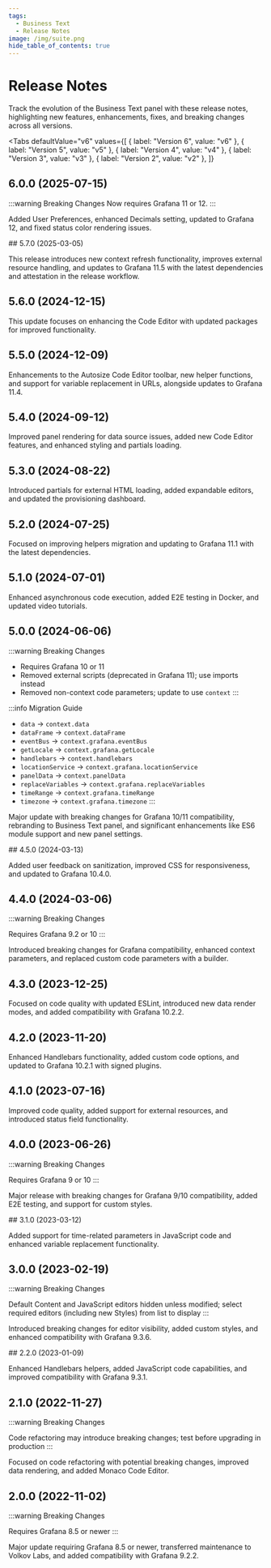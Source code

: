 ```yaml
---
tags:
  - Business Text
  - Release Notes
image: /img/suite.png
hide_table_of_contents: true
---
```



# Release Notes

Track the evolution of the Business Text panel with these release notes, highlighting new features, enhancements, fixes, and breaking changes across all versions.

<Tabs
  defaultValue="v6"
  values={[
    { label: "Version 6", value: "v6" },
    { label: "Version 5", value: "v5" },
    { label: "Version 4", value: "v4" },
    { label: "Version 3", value: "v3" },
    { label: "Version 2", value: "v2" },
  ]}
>
  <TabItem value="v6">

## 6.0.0 (2025-07-15)

:::warning Breaking Changes
Now requires Grafana 11 or 12.
:::

Added User Preferences, enhanced Decimals setting, updated to Grafana 12, and fixed status color rendering issues.

</TabItem>

  <TabItem value="v5">
## 5.7.0 (2025-03-05)

This release introduces new context refresh functionality, improves external resource handling, and updates to Grafana 11.5 with the latest dependencies and attestation in the release workflow.

## 5.6.0 (2024-12-15)

This update focuses on enhancing the Code Editor with updated packages for improved functionality.

## 5.5.0 (2024-12-09)

Enhancements to the Autosize Code Editor toolbar, new helper functions, and support for variable replacement in URLs, alongside updates to Grafana 11.4.

## 5.4.0 (2024-09-12)

Improved panel rendering for data source issues, added new Code Editor features, and enhanced styling and partials loading.

## 5.3.0 (2024-08-22)

Introduced partials for external HTML loading, added expandable editors, and updated the provisioning dashboard.

<BlogPost id="dynamictext-panel-5.3.0-20240826" />

## 5.2.0 (2024-07-25)

Focused on improving helpers migration and updating to Grafana 11.1 with the latest dependencies.

## 5.1.0 (2024-07-01)

Enhanced asynchronous code execution, added E2E testing in Docker, and updated video tutorials.

## 5.0.0 (2024-06-06)

:::warning Breaking Changes

- Requires Grafana 10 or 11
- Removed external scripts (deprecated in Grafana 11); use imports instead
- Removed non-context code parameters; update to use `context`
  :::

:::info Migration Guide

- `data` → `context.data`
- `dataFrame` → `context.dataFrame`
- `eventBus` → `context.grafana.eventBus`
- `getLocale` → `context.grafana.getLocale`
- `handlebars` → `context.handlebars`
- `locationService` → `context.grafana.locationService`
- `panelData` → `context.panelData`
- `replaceVariables` → `context.grafana.replaceVariables`
- `timeRange` → `context.grafana.timeRange`
- `timezone` → `context.grafana.timezone`
  :::

Major update with breaking changes for Grafana 10/11 compatibility, rebranding to Business Text panel, and significant enhancements like ES6 module support and new panel settings.

<BlogPost id="dynamictext-panel-5.0.0-20240619" />

  </TabItem>

  <TabItem value="v4">
## 4.5.0 (2024-03-13)

Added user feedback on sanitization, improved CSS for responsiveness, and updated to Grafana 10.4.0.

## 4.4.0 (2024-03-06)

:::warning Breaking Changes

Requires Grafana 9.2 or 10
:::

Introduced breaking changes for Grafana compatibility, enhanced context parameters, and replaced custom code parameters with a builder.

## 4.3.0 (2023-12-25)

Focused on code quality with updated ESLint, introduced new data render modes, and added compatibility with Grafana 10.2.2.

<BlogPost id="dynamictext-panel-4.3.0-20240108" />

## 4.2.0 (2023-11-20)

Enhanced Handlebars functionality, added custom code options, and updated to Grafana 10.2.1 with signed plugins.

<BlogPost id="dynamictext-panel-4.2.0-20231121" />

## 4.1.0 (2023-07-16)

Improved code quality, added support for external resources, and introduced status field functionality.

<BlogPost id="dynamictext-panel-4.1.0-20230731" />

## 4.0.0 (2023-06-26)

:::warning Breaking Changes

Requires Grafana 9 or 10
:::

Major release with breaking changes for Grafana 9/10 compatibility, added E2E testing, and support for custom styles.

<BlogPost id="dynamictext-panel-4.0.0-20230709" />
  
  </TabItem>
  <TabItem value="v3">
## 3.1.0 (2023-03-12)

Added support for time-related parameters in JavaScript code and enhanced variable replacement functionality.

<BlogPost id="dynamictext-panel-3.1.0-20230312" />

## 3.0.0 (2023-02-19)

:::warning Breaking Changes

Default Content and JavaScript editors hidden unless modified; select required editors (including new Styles) from list to display
:::

Introduced breaking changes for editor visibility, added custom styles, and enhanced compatibility with Grafana 9.3.6.

<BlogPost id="dynamictext-panel-3.0.0-20230219" />

  </TabItem>
  <TabItem value="v2">
## 2.2.0 (2023-01-09)

Enhanced Handlebars helpers, added JavaScript code capabilities, and improved compatibility with Grafana 9.3.1.

<BlogPost id="dynamictext-panel-2.2.0-20230110" />

## 2.1.0 (2022-11-27)

:::warning Breaking Changes

Code refactoring may introduce breaking changes; test before upgrading in production
:::

Focused on code refactoring with potential breaking changes, improved data rendering, and added Monaco Code Editor.

<BlogPost id="dynamictext-panel-2.1.0-20221127" />

## 2.0.0 (2022-11-02)

:::warning Breaking Changes

Requires Grafana 8.5 or newer
:::

Major update requiring Grafana 8.5 or newer, transferred maintenance to Volkov Labs, and added compatibility with Grafana 9.2.2.

  </TabItem>
</Tabs>
